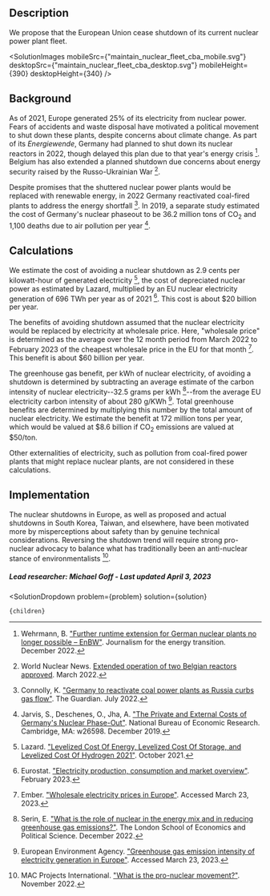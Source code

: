 


## Description

We propose that the European Union cease shutdown of its current nuclear power plant fleet.

<SolutionImages 
  mobileSrc={"maintain_nuclear_fleet_cba_mobile.svg"}
  desktopSrc={"maintain_nuclear_fleet_cba_desktop.svg"}
  mobileHeight={390}
  desktopHeight={340}
/>

## Background

As of 2021, Europe generated 25% of its electricity from nuclear power. Fears of accidents and waste disposal have motivated a political movement to shut down these plants, despite concerns about climate change. As part of its *Energiewende*, Germany had planned to shut down its nuclear reactors in 2022, though delayed this plan due to that year's energy crisis [^"7"]. Belgium has also extended a planned shutdown due concerns about energy security raised by the Russo-Ukrainian War [^"6"].

Despite promises that the shuttered nuclear power plants would be replaced with renewable energy, in 2022 Germany reactivated coal-fired plants to address the energy shortfall [^"8"]. In 2019, a separate study estimated the cost of Germany's nuclear phaseout to be 36.2 million tons of CO<sub>2</sub> and 1,100 deaths due to air pollution per year [^"9"].

## Calculations

We estimate the cost of avoiding a nuclear shutdown as 2.9 cents per kilowatt-hour of generated electricity [^"1"], the cost of depreciated nuclear power as estimated by Lazard, multiplied by an EU nuclear electricity generation of 696 TWh per year as of 2021 [^"2"]. This cost is about $20 billion per year.

The benefits of avoiding shutdown assumed that the nuclear electricity would be replaced by electricity at wholesale price. Here, "wholesale price" is determined as the average over the 12 month period from March 2022 to February 2023 of the cheapest wholesale price in the EU for that month [^"3"]. This benefit is about $60 billion per year.

The greenhouse gas benefit, per kWh of nuclear electricity, of avoiding a shutdown is determined by subtracting an average estimate of the carbon intensity of nuclear electricity--32.5 grams per kWh [^"4"]--from the average EU electricity carbon intensity of about 280 g/KWh [^"5"]. Total greenhouse benefits are determined by multiplying this number by the total amount of nuclear electricity. We estimate the benefit at 172 million tons per year, which would be valued at $8.6 billion if CO<sub>2</sub> emissions are valued at $50/ton.

Other externalities of electricity, such as pollution from coal-fired power plants that might replace nuclear plants, are not considered in these calculations.

## Implementation

The nuclear shutdowns in Europe, as well as proposed and actual shutdowns in South Korea, Taiwan, and elsewhere, have been motivated more by misperceptions about safety than by genuine technical considerations. Reversing the shutdown trend will require strong pro-nuclear advocacy to balance what has traditionally been an anti-nuclear stance of environmentalists [^"10"].

##### Lead researcher: Michael Goff - Last updated April 3, 2023

[^"1"]: Lazard. ["Levelized Cost Of Energy, Levelized Cost Of Storage, and Levelized Cost Of Hydrogen 2021"](https://www.lazard.com/research-insights/levelized-cost-of-energy-levelized-cost-of-storage-and-levelized-cost-of-hydrogen-2021/). October 2021.

[^"2"]: Eurostat. ["Electricity production, consumption and market overview"](https://ec.europa.eu/eurostat/statistics-explained/index.php?title=Electricity_production,_consumption_and_market_overview). February 2023.

[^"3"]: Ember. ["Wholesale electricity prices in Europe"](https://ember-climate.org/data/data-tools/europe-power-prices/). Accessed March 23, 2023.

[^"4"]: Serin, E. ["What is the role of nuclear in the energy mix and in reducing greenhouse gas emissions?"](https://www.lse.ac.uk/granthaminstitute/explainers/role-nuclear-power-energy-mix-reducing-greenhouse-gas-emissions/). The London School of Economics and Political Science. December 2022.

[^"5"]: European Environment Agency. ["Greenhouse gas emission intensity of electricity generation in Europe"](https://www.eea.europa.eu/ims/greenhouse-gas-emission-intensity-of-1). Accessed March 23, 2023.

[^"6"]: World Nuclear News. [Extended operation of two Belgian reactors approved](https://www.world-nuclear-news.org/Articles/Extended-operation-of-two-Belgian-reactors-approve). March 2022.

[^"7"]: Wehrmann, B. ["Further runtime extension for German nuclear plants no longer possible – EnBW"](https://www.cleanenergywire.org/news/further-runtime-extension-german-nuclear-plants-no-longer-possible-enbw). Journalism for the energy transition. December 2022.

[^"8"]: Connolly, K. ["Germany to reactivate coal power plants as Russia curbs gas flow"](https://www.theguardian.com/world/2022/jul/08/germany-reactivate-coal-power-plants-russia-curbs-gas-flow). The Guardian. July 2022.

[^"9"]: Jarvis, S., Deschenes, O., Jha, A. ["The Private and External Costs of Germany's Nuclear Phase-Out"](https://www.nber.org/system/files/working_papers/w26598/w26598.pdf). National Bureau of Economic Research. Cambridge, MA: w26598. December 2019.

[^"10"]: MAC Projects International. ["What is the pro-nuclear movement?"](https://www.mac-projects.com/what-is-the-pro-nuclear-movement/). November 2022.

  <SolutionDropdown 
    problem={problem} 
    solution={solution}
  >
    {children}
  </SolutionDropdown>